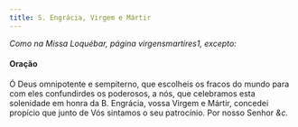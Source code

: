 ```yaml
---
title: S. Engrácia, Virgem e Mártir
---
```


<em>Como na Missa Loquébar, página virgensmartires1, excepto:</em>

<h4 class="text-center">Oração</h4>
<div class="container-fluid">
  <div class="row">
    <div class="col-6 dropcaps text-justify"></div>
    <div class="col-6 dropcaps text-justify">
      Ó Deus omnipotente e sempiterno, que escolheis os fracos do mundo para com
      eles confundirdes os poderosos, a nós, que celebramos esta solenidade em
      honra da B. Engrácia, vossa Virgem e Mártir, concedei propício que junto
      de Vós sintamos o seu patrocínio. Por nosso Senhor <em>&c.</em>
    </div>
  </div>
</div>

